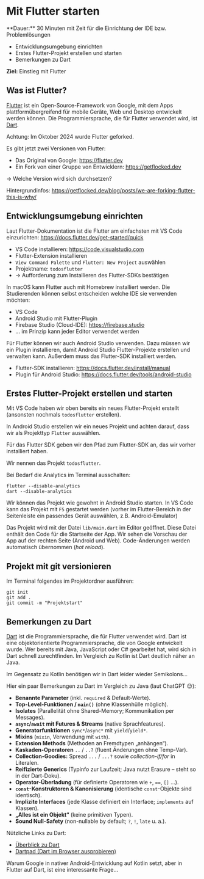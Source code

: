 
# Mit Flutter starten

<Callout>
  **Dauer:** 30 Minuten mit Zeit für die Einrichtung der IDE bzw. Problemlösungen

  - Entwicklungsumgebung einrichten
  - Erstes Flutter-Projekt erstellen und starten
  - Bemerkungen zu Dart

  **Ziel:** Einstieg mit Flutter 
</Callout>

## Was ist Flutter?

[Flutter](https://flutter.dev) ist ein Open-Source-Framework von 
Google, mit dem Apps plattformübergreifend für mobile Geräte, Web 
und Desktop entwickelt werden können. Die Programmiersprache, die 
für Flutter verwendet wird, ist [Dart](https://dart.dev).

<Callout type="error" emoji="‼️">
Achtung: Im Oktober 2024 wurde Flutter geforked. 

Es gibt jetzt zwei Versionen von Flutter: 
  - Das Original von Google: https://flutter.dev
  - Ein Fork von einer Gruppe von Entwicklern: https://getflocked.dev

&rarr; Welche Version wird sich durchsetzen?

Hintergrundinfos: https://getflocked.dev/blog/posts/we-are-forking-flutter-this-is-why/
</Callout>

## Entwicklungsumgebung einrichten

Laut Flutter-Dokumentation ist die Flutter am einfachsten
mit VS Code einzurichten: https://docs.flutter.dev/get-started/quick 

- VS Code installieren: https://code.visualstudio.com
- Flutter-Extension installieren
- `View Command Palette` und `Flutter: New Project` auswählen
- Projektname: `todosflutter`
- &rarr; Aufforderung zum Installieren des Flutter-SDKs bestätigen

<Callout type="info">
In macOS kann Flutter auch mit Homebrew installiert werden.
</Callout>

<Callout>
Die Studierenden können selbst entscheiden welche IDE sie 
verwenden möchten:

- VS Code
- Android Studio mit Flutter-Plugin
- Firebase Studio (Cloud-IDE): https://firebase.studio
- … im Prinzip kann jeder Editor verwendet werden

</Callout>

Für Flutter können wir auch Android Studio verwenden. 
Dazu müssen wir ein Plugin installieren, damit Android Studio
Flutter-Projekte erstellen und verwalten kann. Außerdem muss das 
Flutter-SDK installiert werden.

- Flutter-SDK installieren: https://docs.flutter.dev/install/manual
- Plugin für Android Studio: https://docs.flutter.dev/tools/android-studio

## Erstes Flutter-Projekt erstellen und starten

Mit VS Code haben wir oben bereits ein neues Flutter-Projekt
erstellt (ansonsten nochmals `todosflutter` erstellen).

In Android Studio erstellen wir ein neues Projekt und
achten darauf, dass wir als Projekttyp `Flutter` auswählen.

Für das Flutter SDK geben wir den Pfad zum Flutter-SDK an,
das wir vorher installiert haben.

Wir nennen das Projekt `todosflutter`. 

<Callout type="warning">
Bei Bedarf die Analytics im Terminal ausschalten:

```
flutter --disable-analytics
dart --disable-analytics
```
</Callout>

Wir können das Projekt wie gewohnt in Android Studio
starten. In VS Code kann das Projekt mit `F5` gestartet werden
(vorher im Flutter-Bereich in der Seitenleiste 
ein passendes Gerät auswählen, z.B. Android-Emulator)

Das Projekt wird mit der Datei `lib/main.dart` im Editor
geöffnet. Diese Datei enthält den Code für die Startseite
der App. Wir sehen die Vorschau der App auf der rechten Seite
(Android und Web). Code-Änderungen werden automatisch übernommen 
(_hot reload_).

## Projekt mit git versionieren

Im Terminal folgendes im Projektordner ausführen:

```
git init
git add .
git commit -m "Projektstart"
```

## Bemerkungen zu Dart

[Dart](https://dart.dev) ist die Programmiersprache, die für 
Flutter verwendet wird. Dart ist eine objektorientierte
Programmiersprache, die von Google entwickelt wurde. Wer bereits
mit Java, JavaScript oder C# gearbeitet hat, wird sich in Dart
schnell zurechtfinden. Im Vergleich zu Kotlin ist Dart deutlich 
näher an Java.

<Callout type="info" emoji="😕">
Im Gegensatz zu Kotlin benötigen wir in Dart leider wieder Semikolons…
</Callout>

Hier ein paar Bemerkungen zu Dart im Vergleich zu Java (laut ChatGPT 😉):

* **Benannte Parameter** (inkl. `required` & Default-Werte).
* **Top-Level-Funktionen / `main()`** (ohne Klassenhülle möglich).
* **Isolates** (Parallelität ohne Shared-Memory; Kommunikation per Messages).
* **`async`/`await` mit Futures & Streams** (native Sprachfeatures). 
* **Generatorfunktionen** `sync*`/`async*` mit `yield`/`yield*`.
* **Mixins** (`mixin`, Verwendung mit `with`).
* **Extension Methods** (Methoden an Fremdtypen „anhängen“).
* **Kaskaden-Operatoren** `..` / `..?` (fluent Änderungen ohne Temp-Var).
* **Collection-Goodies:** Spread `...` / `...?` sowie *collection-if/for* in Literalen.
* **Reifizierte Generics** (Typinfo zur Laufzeit; Java nutzt Erasure – steht so in der Dart-Doku).
* **Operator-Überladung** (für definierte Operatoren wie `+`, `==`, `[]` …).
* **`const`-Konstruktoren & Kanonisierung** (identische `const`-Objekte sind identisch).
* **Implizite Interfaces** (jede Klasse definiert ein Interface; `implements` auf Klassen).
* **„Alles ist ein Objekt“** (keine primitiven Typen).
* **Sound Null-Safety** (non-nullable by default; `?`, `!`, `late` u. a.).

Nützliche Links zu Dart:

- [Überblick zu Dart](https://dart.dev/overview)
- [Dartpad (Dart im Browser ausprobieren)](https://dartpad.dev)

<Callout emoji="🤔">
Warum Google in nativer Android-Entwicklung auf Kotlin setzt,
aber in Flutter auf Dart, ist eine interessante Frage…
</Callout>